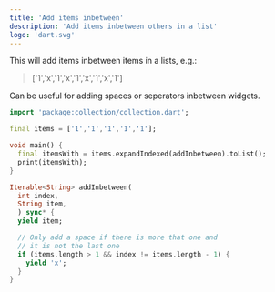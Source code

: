 ```yaml
---
title: 'Add items inbetween'
description: 'Add items inbetween others in a list'
logo: 'dart.svg'
---
```


This will add items inbetween items in a lists, e.g.:

> ['1','x','1','x','1','x','1','x','1']

Can be useful for adding spaces or seperators inbetween widgets.

``` dart copy
import 'package:collection/collection.dart';

final items = ['1','1','1','1','1'];

void main() {  
  final itemsWith = items.expandIndexed(addInbetween).toList();
  print(itemsWith);
}

Iterable<String> addInbetween(
  int index, 
  String item,
  ) sync* {
  yield item;

  // Only add a space if there is more that one and
  // it is not the last one
  if (items.length > 1 && index != items.length - 1) {
    yield 'x';
  }
}

```
